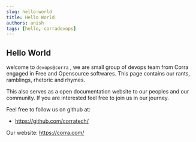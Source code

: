 ```yaml
---
slug: hello-world
title: Hello World
authors: anish
tags: [hello, corradevops]
---
```


## Hello World

welcome to `devops@corra` , we are small group of devops team from Corra engaged in Free and Opensource softwares. This page contains our rants, ramblings, rhetoric and rhymes.

This also serves as a open documentation website to our peoples and our community. If you are interested feel free to join us in our journey.

<!-- truncate -->

Feel free to follow us on github at:

 - https://github.com/corratech/

Our website: https://corra.com/
